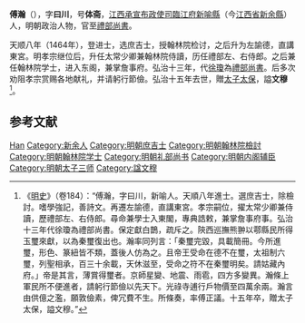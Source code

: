 '''傅瀚'''（{{bd|1435年||1502年|catIdx=Fu}}），字'''曰川'''，号'''体斋'''，[[江西承宣布政使司|江西承宣布政使司]][[臨江府|臨江府]][[新喻縣|新喻縣]]（今[[江西省|江西省]][[新余縣|新余縣]]）人，明朝政治人物，官至[[明朝禮部尚書|禮部尚書]]。

天顺八年（1464年），登进士，选庶吉士，授翰林院检讨，之后升为左諭德，直講東宮。明孝宗继位后，升任太常少卿兼翰林院侍讀，历任禮部左、右侍郎。之后兼任翰林院学士，进入东阁，兼掌詹事府。弘治十三年，代[[徐瓊|徐瓊]]為[[禮部尚書|禮部尚書]]。后多次劝阻孝宗赏赐各地献礼，并请躬行節儉。弘治十五年去世，贈[[太子太保|太子太保]]，謚'''文穆'''<ref>《[[明史|明史]]》（卷184）：“傅瀚，字曰川，新喻人。天順八年進士。選庶吉士，除檢討。嗜學強記，善詩文。再遷左諭德，直講東宮。孝宗嗣位，擢太常少卿兼侍讀，歷禮部左、右侍郎。尋命兼學士入東閣，專典誥敕，兼掌詹事府事。弘治十三年代徐瓊為禮部尚書。保定獻白鵲，疏斥之。陝西巡撫熊翀以鄠縣民所得玉璽來獻，以為秦璽復出也。瀚率同列言：「秦璽完毀，具載簡冊。今所進璽，形色、篆紐皆不類，蓋後人仿為之。且帝王受命在德不在璽，太祖制六璽，列聖相承，百三十余載，天休滋至，受命之符不在秦璽明矣。請姑藏內府。」帝是其言，薄賞得璽者。京師星變、地震、雨雹，四方多變異。瀚條上軍民所不便進者，請躬行節儉以先天下。光祿寺逋行戶物價至四萬余兩。瀚言由供億之濫，願敦儉素，俾冗費不生。所條奏，率傅正議。十五年卒，贈太子太保，謚文穆。”</ref>。

==参考文献==
{{wikisource|明史/卷184}}
{{reflist}}

{{start box}}
{{s-off}}
{{succession box|[[徐瓊|徐瓊]]|[[张昇_(明朝)|张昇]]|[[明朝礼部尚书|明朝礼部尚书]]|1500年-1502年}}
{{end box}}

{{天順八年甲申科殿試金榜}}

{{Authority control}}

{{DEFAULTSORT:Fu傅}}
[[Category:傅姓|Han]]
[[Category:新余人|Category:新余人]]
[[Category:明朝庶吉士|Category:明朝庶吉士]]
[[Category:明朝翰林院檢討|Category:明朝翰林院檢討]]
[[Category:明朝翰林院学士|Category:明朝翰林院学士]]
[[Category:明朝礼部尚书|Category:明朝礼部尚书]]
[[Category:明朝内阁辅臣|Category:明朝内阁辅臣]]
[[Category:明朝太子三师|Category:明朝太子三师]]
[[Category:諡文穆|Category:諡文穆]]


{{明朝人物小作品}}